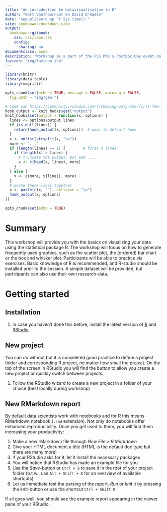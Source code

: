 ---
title: "An introduction to datavisualisation in R"
author: "Gert Vanthournout en David D'Haese"
date: "Gepubliceerd op `r Sys.time()`"
site: bookdown::bookdown_site
output:
  bookdown::gitbook:
    css: css/labo.css
    config:
      sharing: no
documentclass: book
description: "Workshop as a part of the FSS PhD & PostDoc Day event on March 18 2021"
favicon: "img/favicon.ico"
---

```{r setup, include=FALSE}
library(knitr)
library(data.table)
library(magrittr)

opts_chunk$set(echo = TRUE, message = FALSE, warning = FALSE,
  fig.path = "img/gen-")

# Code van https://community.rstudio.com/t/showing-only-the-first-few-lines-of-the-results-of-a-code-chunk/6963/2
hook_output <- knit_hooks$get("output")
knit_hooks$set(output = function(x, options) {
  lines <- options$output.lines
  if (is.null(lines)) {
    return(hook_output(x, options))  # pass to default hook
  }
  x <- unlist(strsplit(x, "\n"))
  more <- "..."
  if (length(lines) == 1) {        # first n lines
    if (length(x) > lines) {
      # truncate the output, but add ....
      x <- c(head(x, lines), more)
    }
  } else {
    x <- c(more, x[lines], more)
  }
  # paste these lines together
  x <- paste(c(x, ""), collapse = "\n")
  hook_output(x, options)
})

opts_chunk$set(echo = TRUE)
```

# Summary {-}

This workshop will provide you with the basics on visualizing your data using the statistical package R. The workshop will focus on how to generate frequently used graphics, such as the scatter plot, the (ordered) bar chart or the box and whisker plot. Participants will be able to practice via exercises. Basic knowledge of R is recommended, and R-studio should be installed prior to the session. A simple dataset will be provided, but participants can also use their own research-data. 

# Getting started

## Installation

1. In case you haven't done this before, install the latest version of [R](https://cran.r-project.org/bin/windows/base/) and [RStudio](https://rstudio.com/products/rstudio/download/)

## New project

You can do without but it is considered good practice to define a project folder and corresponding R project, no matter how small the project. On the top of the screen in RStudio you will find the button to allow you create a new project or quickly switch between projects.

1. Follow the RStudio wizard to create a new project in a folder of your choice (best locally during workshop)

## New RMarkdown report

By default data scientists work with notebooks and for R this means RMarkdown notebook (`.rmd` extension). Not only do notebooks offer enhanced reproducibility. Once you get used to them, you will find them increasing your productivity:

1. Make a new rMarkdown file through _New File > R Markdown_
2. Give your HTML document a title (HTML is the default doc type but there are many more)
3. If your RStudio asks for it, let it install the necessary packages
4. You will notice that RStudio has made an example file for you
5. Use the _Save_-button or `Ctrl + S` to save it in the root of your project folder (b.t.w., use `Alt + Shift + K` for an overview of available shortcuts)
6. Let us immediate test the parsing of the report.  _Run_ or _knit_ it by pressing the knit-button or use the shortcut  `Ctrl + Shift K`

If all goes well, you should see the example report appearing in the viewer pane of your RStudio.

